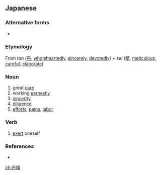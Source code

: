 ==Japanese==
{{ja-kanjitab|たん|せい|yomi=on}}

===Alternative forms===
* {{l|ja|丹誠}}

===Etymology===
From ''tan'' ([[丹]], [[wholeheartedly]], [[sincerely]], [[devotedly]]) + ''sei'' ([[精]], [[meticulous]], [[careful]], [[elaborate]])

===Noun===
{{ja-noun|たんせい}}

# great [[care]]
# working [[earnest]]ly
# [[sincerity]]
# [[diligence]]
# [[efforts]], [[pains]], [[labor]]

===Verb===
{{ja-verb-suru|たんせい}}

# [[exert]] oneself

===References===
* {{R:Shogakukan}}

[[zh:丹精]]